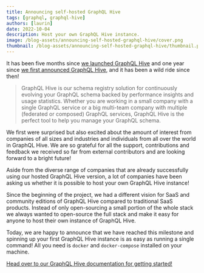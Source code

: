 ```yaml
---
title: Announcing self-hosted GraphQL Hive
tags: [graphql, graphql-hive]
authors: [laurin]
date: 2022-10-04
description: Host your own GraphQL Hive instance.
image: /blog-assets/announcing-self-hosted-graphql-hive/cover.png
thumbnail: /blog-assets/announcing-self-hosted-graphql-hive/thumbnail.png
---
```


It has been five months since [we launched GraphQL Hive](/blog/announcing-graphql-hive-release) and one year since [we first announced GraphQL Hive](/blog/graphql-hive-preview), and it has been a wild ride since then!

> GraphQL Hive is our schema registry solution for continuously evolving your GraphQL schema backed by performance insights and usage statistics.
> Whether you are working in a small company with a single GraphQL service or a big multi-team company with multiple (federated or composed) GraphQL services, GraphQL Hive is the perfect tool to help you manage your GraphQL schema.

We first were surprised but also excited about the amount of interest from companies of all sizes and industries and individuals from all over the world in GraphQL Hive.
We are so grateful for all the support, contributions and feedback we received so far from external contributors and are looking forward to a bright future!

Aside from the diverse range of companies that are already successfully using our hosted GraphQL Hive version, a lot of companies have been asking us whether it is possible to host your own GraphQL Hive instance!

Since the beginning of the project, we had a different vision for SaaS and community editions of GraphQL Hive compared to traditional SaaS products.
Instead of only open-sourcing a small portion of the whole stack we always wanted to open-source the full stack and make it easy for anyone to host their own instance of GraphQL Hive.

Today, we are happy to announce that we have reached this milestone and spinning up your first GraphQL Hive instance is as easy as running a single command!
All you need is `docker` and `docker-compose` installed on your machine.

[Head over to our GraphQL Hive documentation for getting started!](https://docs.graphql-hive.com/self-hosting/get-started)
